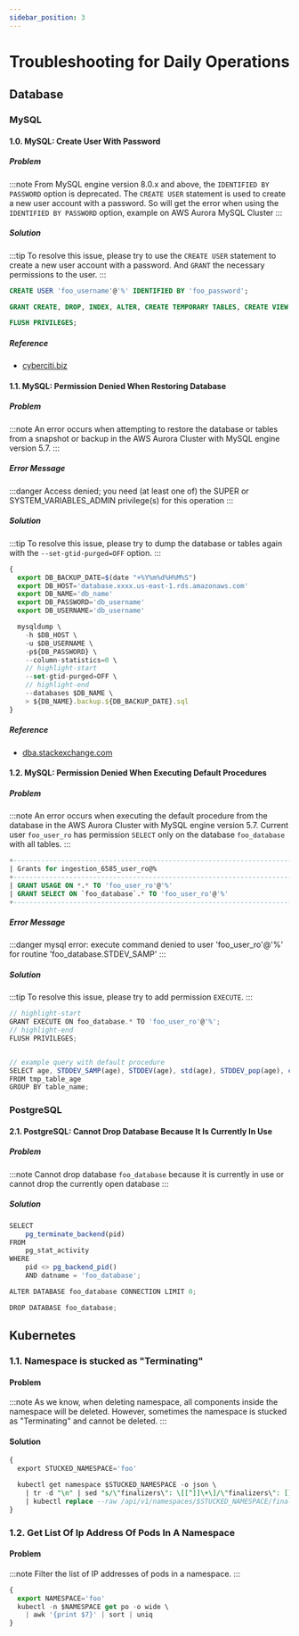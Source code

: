 ```yaml
---
sidebar_position: 3
---
```


# Troubleshooting for Daily Operations

## Database

### MySQL

#### 1.0. MySQL: Create User With Password

##### Problem

:::note
From MySQL engine version 8.0.x and above, the `IDENTIFIED BY PASSWORD` option is deprecated. The `CREATE USER` statement is used to create a new user account with a password. So will get the error when using the `IDENTIFIED BY PASSWORD` option, example on AWS Aurora MySQL Cluster
:::

##### Solution

:::tip
To resolve this issue, please try to use the `CREATE USER` statement to create a new user account with a password. And `GRANT` the necessary permissions to the user.
:::

```sql
CREATE USER 'foo_username'@'%' IDENTIFIED BY 'foo_password';

GRANT CREATE, DROP, INDEX, ALTER, CREATE TEMPORARY TABLES, CREATE VIEW, EVENT, TRIGGER, SHOW VIEW, CREATE ROUTINE, ALTER ROUTINE, EXECUTE ON *.* TO 'foo_username'@'%';

FLUSH PRIVILEGES;
```

##### Reference

* [cyberciti.biz](https://www.cyberciti.biz/faq/how-to-create-mysql-user-and-grant-permissions-in-aws-rds/)


#### 1.1. MySQL: Permission Denied When Restoring Database

##### Problem

:::note
An error occurs when attempting to restore the database or tables from a snapshot or backup in the AWS Aurora Cluster with MySQL engine version 5.7.
:::

##### Error Message

:::danger
Access denied; you need (at least one of) the SUPER or
SYSTEM_VARIABLES_ADMIN privilege(s) for this operation
:::

##### Solution

:::tip
To resolve this issue, please try to dump the database or tables again with the `--set-gtid-purged=OFF` option.
:::

```jsx title="/scrips/dump_mysql.sh"
{
  export DB_BACKUP_DATE=$(date "+%Y%m%d%H%M%S")
  export DB_HOST='database.xxxx.us-east-1.rds.amazonaws.com'
  export DB_NAME='db_name'
  export DB_PASSWORD='db_username'
  export DB_USERNAME='db_username'

  mysqldump \
    -h $DB_HOST \
    -u $DB_USERNAME \
    -p${DB_PASSWORD} \
    --column-statistics=0 \
    // highlight-start
    --set-gtid-purged=OFF \
    // highlight-end
    --databases $DB_NAME \
    > ${DB_NAME}.backup.${DB_BACKUP_DATE}.sql
}
```

##### Reference

* [dba.stackexchange.com](https://dba.stackexchange.com/questions/317261/access-denied-you-need-at-least-one-of-the-super-or-system-variables-admin-pr)

#### 1.2. MySQL: Permission Denied When Executing Default Procedures

##### Problem

:::note
An error occurs when executing the default procedure from the database in the AWS Aurora Cluster with MySQL engine version 5.7. Current user `foo_user_ro` has permission `SELECT` only on the database `foo_database` with all tables.
:::

```sql
+-----------------------------------------------------------------------------+
| Grants for ingestion_6585_user_ro@%                                         |
+-----------------------------------------------------------------------------+
| GRANT USAGE ON *.* TO 'foo_user_ro'@'%'                                     |
| GRANT SELECT ON `foo_database`.* TO 'foo_user_ro'@'%'                       |
+-----------------------------------------------------------------------------+
````

##### Error Message

:::danger
mysql error: execute command denied to user 'foo_user_ro'@'%' for routine 'foo_database.STDEV_SAMP'
:::

##### Solution

:::tip
To resolve this issue, please try to add permission `EXECUTE`.
:::

```jsx
// highlight-start
GRANT EXECUTE ON foo_database.* TO 'foo_user_ro'@'%';
// highlight-end
FLUSH PRIVILEGES;


// example query with default procedure
SELECT age, STDDEV_SAMP(age), STDDEV(age), std(age), STDDEV_pop(age), count(*)
FROM tmp_table_age
GROUP BY table_name;
```

### PostgreSQL

#### 2.1. PostgreSQL: Cannot Drop Database Because It Is Currently In Use

##### Problem

:::note
Cannot drop database `foo_database` because it is currently in use or cannot drop the currently open database
:::

##### Solution

```jsx
SELECT
    pg_terminate_backend(pid)
FROM
    pg_stat_activity
WHERE
    pid <> pg_backend_pid()
    AND datname = 'foo_database';

ALTER DATABASE foo_database CONNECTION LIMIT 0;

DROP DATABASE foo_database;
```

## Kubernetes

### 1.1. Namespace is stucked as "Terminating"

#### Problem

:::note
As we know, when deleting namespace, all components inside the namespace will be deleted. However, sometimes the namespace is stucked as "Terminating" and cannot be deleted.
:::

#### Solution

```sql
{
  export STUCKED_NAMESPACE='foo'

  kubectl get namespace $STUCKED_NAMESPACE -o json \
    | tr -d "\n" | sed "s/\"finalizers\": \[[^]]\+\]/\"finalizers\": []/" \
    | kubectl replace --raw /api/v1/namespaces/$STUCKED_NAMESPACE/finalize -f -
}
```

### 1.2. Get List Of Ip Address Of Pods In A Namespace

#### Problem

:::note
Filter the list of IP addresses of pods in a namespace.
:::

```jsx
{
  export NAMESPACE='foo'
  kubectl -n $NAMESPACE get po -o wide \
    | awk '{print $7}' | sort | uniq
}
```
